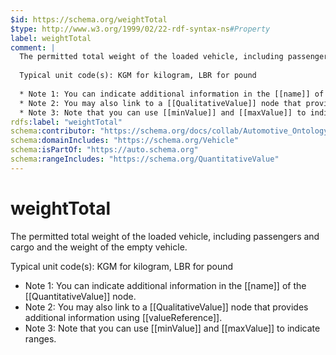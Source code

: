 ```yaml
---
$id: https://schema.org/weightTotal
$type: http://www.w3.org/1999/02/22-rdf-syntax-ns#Property
label: weightTotal
comment: |
  The permitted total weight of the loaded vehicle, including passengers and cargo and the weight of the empty vehicle.
  
  Typical unit code(s): KGM for kilogram, LBR for pound
  
  * Note 1: You can indicate additional information in the [[name]] of the [[QuantitativeValue]] node.
  * Note 2: You may also link to a [[QualitativeValue]] node that provides additional information using [[valueReference]].
  * Note 3: Note that you can use [[minValue]] and [[maxValue]] to indicate ranges.
rdfs:label: "weightTotal"
schema:contributor: "https://schema.org/docs/collab/Automotive_Ontology_Working_Group"
schema:domainIncludes: "https://schema.org/Vehicle"
schema:isPartOf: "https://auto.schema.org"
schema:rangeIncludes: "https://schema.org/QuantitativeValue"
---
```


# weightTotal

The permitted total weight of the loaded vehicle, including passengers and cargo and the weight of the empty vehicle.

Typical unit code(s): KGM for kilogram, LBR for pound

* Note 1: You can indicate additional information in the [[name]] of the [[QuantitativeValue]] node.
* Note 2: You may also link to a [[QualitativeValue]] node that provides additional information using [[valueReference]].
* Note 3: Note that you can use [[minValue]] and [[maxValue]] to indicate ranges.

